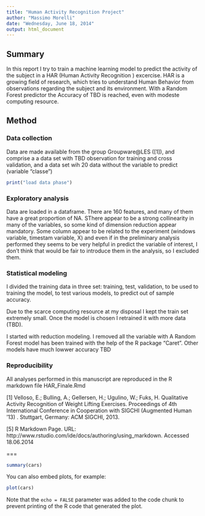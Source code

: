 ```yaml
---
title: "Human Activity Recognition Project"
author: "Massimo Morelli"
date: "Wednesday, June 18, 2014"
output: html_document
---
```


## Summary
In this report I try to train a machine learning model to predict the activity of the subject in a HAR (Human Activity Recognition ) excercise. HAR is a growing field of research, which tries to understand Human Behavior from observations regarding the subject and its environment. With a Random Forest predictor the Accuracy of TBD is reached, even with modeste computing resource. 

## Method

### Data collection
Data are made available from the group Groupware@LES ([1]), and comprise a a data set with TBD observation for training and cross validation, and a data set wih 20 data without the variable to predict (variable "classe")
```r
print("load data phase")
```

### Exploratory analysis
Data are loaded in a dataframe. There are 160 features, and many of them have a great proportion of NA. SThere appear to be a strong collinearity in many of the variables, so some kind of dimension reduction appear mandatory. Some column appear to be related to the experiment (windows variable, timestam variable, X) and even if in the preliminary analysis performed they seems to be very helpful in predict the variable of interest, I don't think that would be fair to introduce them in the analysis, so I excluded them.

### Statistical modeling
I divided the training data in three set: training, test, validation, to be used to training the model, to test various models, to predict out of sample accuracy. 

Due to the scarce computing resource at my disposal I kept the train set extremely small. Once the model is chosen I retrained it with more data (TBD). 

I started with reduction modeling. I removed all the variable with 
A Random Forest model has been trained with the help of the R package "Caret". Other models have much lowwer accuracy TBD

### Reproducibility
All analyses performed in this manuscript are reproduced in the R markdown file HAR_Finale.Rmd 


[1] Velloso, E.; Bulling, A.; Gellersen, H.; Ugulino, W.; Fuks, H. Qualitative Activity Recognition of Weight Lifting Exercises. Proceedings of 4th International Conference in Cooperation with SIGCHI (Augmented Human '13) . Stuttgart, Germany: ACM SIGCHI, 2013. 

[5] R Markdown Page. URL: http://www.rstudio.com/ide/docs/authoring/using_markdown. Accessed 18.06.2014

===


```r
summary(cars)
```

You can also embed plots, for example:

```r
plot(cars)
```

Note that the `echo = FALSE` parameter was added to the code chunk to prevent printing of the R code that generated the plot.
